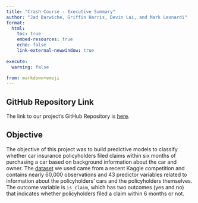 ```yaml
---
title: "Crash Course - Executive Summary"
author: "Jad Darwiche, Griffin Harris, Devin Lai, and Mark Leonardi"
format:
  html:
    toc: true
    embed-resources: true
    echo: false
    link-external-newwindow: true
    
execute:
  warning: false

from: markdown+emoji 
---
```


## GitHub Repository Link

The link to our project's GitHub Repository is [here](https://github.com/mleonardi6/301-3-final-project).

## Objective

The objective of this project was to build predictive models to classify whether car insurance policyholders filed claims within six months of purchasing a car based on background information about the car and owner. The [dataset](https://www.kaggle.com/datasets/ifteshanajnin/carinsuranceclaimprediction-classification?select=train.csv) we used came from a recent Kaggle competition and contains nearly 60,000 observations and 43 predictor variables related to information about the policyholders' cars and the policyholders themselves. The outcome variable is `is_claim`, which has two outcomes (yes and no) that indicates whether policyholders filed a claim within 6 months or not.
